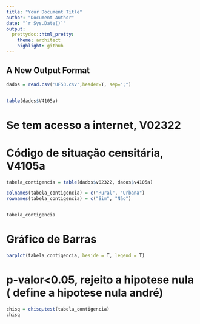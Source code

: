 ---
title: "Your Document Title"
author: "Document Author"
date: "`r Sys.Date()`"
output:
  prettydoc::html_pretty:
    theme: architect
    highlight: github
---

## A New Output Format

```{r}
dados = read.csv('UF53.csv',header=T, sep=";")


table(dados$V4105a)
```

# Se tem acesso a internet, V02322


# Código de situação censitária, V4105a


```{r}

tabela_contigencia = table(dados$v02322, dados$v4105a)

colnames(tabela_contigencia) = c("Rural", "Urbana") 
rownames(tabela_contigencia) = c("Sim", "Não")


tabela_contigencia
```

# Gráfico de Barras
```{r}
barplot(tabela_contigencia, beside = T, legend = T)
```

# p-valor<0.05, rejeito a hipotese nula ( define a hipotese nula andré)
```{r}
chisq = chisq.test(tabela_contigencia)
chisq

```